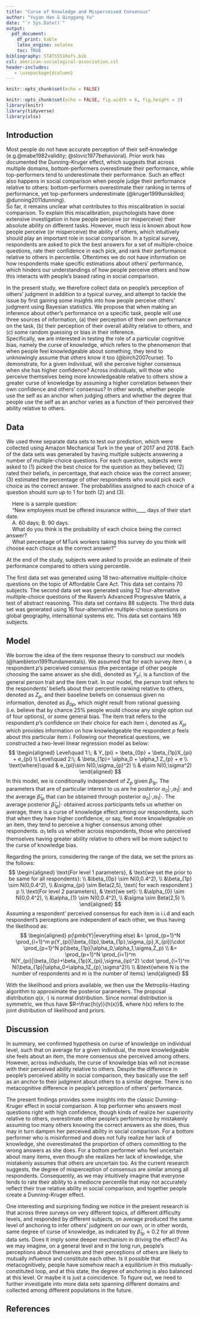 ```yaml
---
title: "Curse of Knowledge and Misperceived Consensus"
author: "Yuyan Han & Qinggang Yu"
date: "`r Sys.Date()`"
output:
  pdf_document:
    df_print: kable
    latex_engine: xelatex
    toc: TRUE
bibliography: STATS551Refs.bib
csl: american-sociological-association.csl
header-includes:
   - \usepackage{dcolumn} 
---
```


\pagebreak

```r
knitr::opts_chunk$set(echo = FALSE)
```

```r
knitr::opts_chunk$set(echo = FALSE, fig.width = 6, fig.height = 3)
library(knitr)
library(tidyverse)
library(xlsx)
```

## Introduction

Most people do not have accurate perception of their self-knowledge (e.g.@mabe1982validity; @slovic1977behavioral). Prior work has documented the Dunning-Kruger effect, which suggests that across multiple domains, bottom-performers overestimate their performance, while top-performers tend to underestimate their performance. Such an effect also happens in social comparison when people judge their performance relative to others: bottom-performers overestimate their ranking in terms of performance, yet top-performers underestimate (@kruger1999unskilled; @dunning2011dunning).          
So far, it remains unclear what contributes to this miscalibration in social comparison. To explain this miscalibration, psychologists have done extensive investigation in how people perceive (or misperceive) their absolute ability on different tasks. However, much less is known about how people perceive (or misperceive) the ability of others, which intuitively should play an important role in social comparison. In a typical survey, respondents are asked to pick the best answers for a set of multiple-choice questions, rate their confidence in each pick, and rank their performance relative to others in percentile. Oftentimes we do not have information on how respondents make specific estimations about others’ performance, which hinders our understandings of how people perceive others and how this interacts with people's biased rating in social comparison.    
       
In the present study, we therefore collect data on people's perception of others' judgment in addition to a typical survey, and attempt to tackle the issue by first gaining some insights into how people perceive others' judgment using Bayesian statistics. We propose that when making an inference about other's performance on a specific task, people will use three sources of information, (a) their perception of their own performance on the task, (b) their perception of their overall ability relative to others, and (c) some random guessing or bias in their inference.        
Specifically, we are interested in testing the role of a particular cognitive bias, namely the curse of knowledge, which refers to the phenomenon that when people feel knowledgeable about something, they tend to unknowingly assume that others know it too (@birch2007curse). To demonstrate, for a given individual, will she perceive higher consensus when she has higher confidence? Across individuals, will those who perceive themselves being more knowledgeable relative to others show a greater curse of knowledge by assuming a higher correlation between their own confidence and others' consensus? In other words, whether people use the self as an anchor when judging others and whether the degree that people use the self as an anchor varies as a function of their perceived their ability relative to others.  

## Data

We used three separate data sets to test our prediction, which were collected using Amazon Mechanical Turk in the year of 2017 and 2018. Each of the data sets was generated by having multiple subjects answering a number of multiple-choice questions. For each question, subjects were asked to (1) picked the best choice for the question as they believed; (2) rated their beliefs, in percentage, that each choice was the correct answer; (3) estimated the percentage of other respondents who would pick each choice as the correct answer. The probabilities assigned to each choice of a question should sum up to 1 for both (2) and (3).    

|     Here is a sample question:  
|     “New employees must be offered insurance within____ days of their start date.  
|     A. 60 days; B. 90 days.  
|     What do you think is the probability of each choice being the correct answer?  
|     What percentage of MTurk workers taking this survey do you think will choose each choice as the correct answer?”  

At the end of the study, subjects were asked to provide an estimate of their performance compared to others using percentile. 

The first data set was generated using 18 two-alternative multiple-choice questions on the topic of Affordable Care Act. This data set contains 70 subjects. The second data set was generated using 12 four-alternative multiple-choice questions of the Raven’s Advanced Progressive Matrix, a test of abstract reasoning. This data set contains 88 subjects. The third data set was generated using 16 four-alternative multiple-choice questions on global geography, international systems etc. This data set contains 169 subjects.

## Model

We borrow the idea of the item response theory to construct our models (@hambleton1991fundamentals). We assumed that for each survey item $i$, a respondent $p$'s perceived consensus (the percentage  of other people choosing the same answer as she did), denoted as $Y_pi$, is a function of the general person trait and the item trait. In our model, the person trait refers to the respondents' beliefs about their percentile ranking relative to others, denoted as $Z_p$, and their baseline beliefs on consensus given no information, denoted as $\beta_{0p}$, which might result from rational guessing (i.e. believe that by chance 25% people would choose any single option out of four options), or some general bias. The item trait refers to the respondent $p$'s confidence on their choice for each item $i$, denoted as $X_{pi}$ which provides information on how knowledgeable the respondent $p$ feels about this particular item $i$.  Following our theoretical questions, we constructed a two-level linear regression model as below:   
$$
\begin{aligned}
Level\quad 1:\; & Y_{pi} = \beta_{0p} + \beta_{1p}X_{pi} + e_{pi} \\
Level\quad 2:\; & \beta_{1p}= \alpha_0 + \alpha_1 Z_{p} + e  \\
\text{where}\quad & e_{pi}\sim N(0,\sigma_{p}^2) \\
& e\sim N(0,\sigma^2)
\end{aligned}
$$
In this model, we is conditionally independent of $Z_p$ given $\beta_{1p}$. The parameters that are of particular interest to us are he posterior $\alpha_0|\cdot$,$\alpha_1|\cdot$ and the average $\bar{\beta}_{1p}$ that can be obtained through posterior $\alpha_0|\cdot$,$\alpha_1|\cdot$. The average posterior $\bar \beta_{1p}|\cdot$ obtained across participants tells us whether on average, there is a curse of knowledge effect among our respondents, such that when they have higher confidence, or say, feel more knowledgeable on an item, they tend to perceive a higher consensus among other respondents. $\alpha_1$ tells us whether across respondents, those who perceived themselves having greater ability relative to others will be more subject to the curse of knowledge bias.

Regarding the priors, considering the range of the data, we set the priors as the follows:
$$
\begin{aligned}
\text{For level 1 parameters}, & \text{we set the prior to be same for all respondents}: \\
&\beta_{0p} \sim N(0,0.4^2), \\
&\beta_{1p} \sim N(0,0.4^2), \\
&\sigma_{pi} \sim Beta(2,5), \text{ for each respondent } p \\
\text{For level 2 parameters}, & \text{we set}: \\
&\alpha_{0} \sim N(0,0.4^2), \\
&\alpha_{1} \sim N(0,0.4^2), \\
&\sigma \sim Beta(2,5) \\
\end{aligned}
$$
Assuming a respondent' perceived consensus for each item is i.i.d and each respondent's perceptions are independent of each other, we thus having the likelihood as:
$$
\begin{aligned}
p(\pmb{Y}|everything else) &= \prod_{p=1}^N \prod_{i=1}^m p(Y_{pi}|\beta_{0p},\beta_{1p},\sigma_{p},X_{pi})\cdot 
\prod_{p=1}^N p(\beta_{1p}|\alpha_0,\alpha_1,\sigma,Z_p) \\
&= \prod_{p=1}^N \prod_{i=1}^m N(Y_{pi}|\beta_{0p}+\beta_{1p}X_{pi},\sigma_{ip}^2) \cdot
\prod_{i=1}^m N(\beta_{1p}|\alpha_0+\alpha_1Z_{p},\sigma^2)\\
\\
&\text{where N is the number of respondents and m is the number of items}
\end{aligned}
$$

With the likelihood and priors available, we then use the Metroplis-Hasting algorithm to approximate the posterior parameters. The proposal distribution $q(x,\cdot)$ is normal distribution. Since normal distribution is symmetric, we thus have $R=\frac{h(y)}{h(x)}$, where h(x) refers to the joint distribution of likelihood and priors.  

     
## Discussion
In summary, we confirmed hypothesis on curse of knowledge on individual level, such that on average for a given individual, the more knowledgeable she feels about an item, the more consensus she perceived among others. However, across individuals, the curse of knowledge bias will not increase with their perceived ability relative to others. Despite the difference in people's perceived ability in social comparison, they basically use the self as an anchor to their judgment about others to a similar degree. There is no metacognitive difference in people's perception of others' performance. 

The present findings provides some insights into the classic Dunning-Kruger effect in social comparison. A top performer who answers most questions right with high confidence, though kinds of realize her superiority relative to others, overestimate other people's performance by mistakenly assuming too many others knowing the correct answers as she does, thus may in turn dampen her perceived ability in social comparison. For a bottom performer who is misinformed and does not fully realize her lack of knowledge, she overestimated the proportion of others committing to the wrong answers as she does. For a bottom performer who feel uncertain about many items, even though she realizes her lack of knowledge, she mistakenly assumes that others are uncertain too. As the current research suggests, the degree of misperception of consensus are similar among all respondents. Consequently, as we may intuitively imagine that everyone tends to rate their ability to a mediocre percentile that may not accurately reflect their true relative ability in social comparison, and together people create a Dunning-Kruger effect. 

One interesting and surprising finding we notice in the present research is that across three surveys on very different topics, of different difficulty levels, and responded by different subjects, on average produced the same level of anchoring to infer others' judgment on our own, or in other words, same degree of curse of knowledge, as indicated by $\bar{\beta}_{1p} \approx 0.2$ for all three data sets. Does it imply some deeper mechanism in driving the effect? As we may imagine, on a general level and in the long run, people's perceptions about themselves and their perceptions of others are likely to mutually influence and constitute each other. Is it possible that metacognitively, people have somehow reach a equilibrium in this mutually-constituted loop, and at this state, the degree of anchoring is also balanced at this level. Or maybe it is just a coincidence. To figure out, we need to further investigate into more data sets spanning different domains and collected among different populations in the future.
    
## References

\linespread{1}


::: {#refs}

:::

